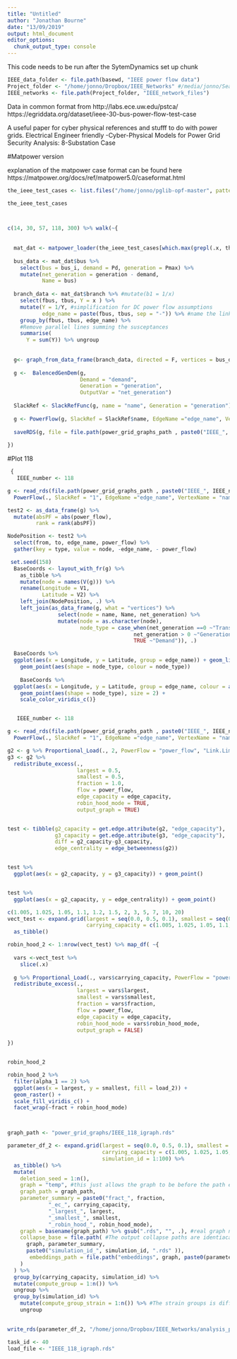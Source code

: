 ```yaml
---
title: "Untitled"
author: "Jonathan Bourne"
date: "13/09/2019"
output: html_document
editor_options: 
  chunk_output_type: console
---
```

This code needs to be run after the SytemDynamics set up chunk

```r
IEEE_data_folder <- file.path(basewd, "IEEE power flow data")
Project_folder <- "/home/jonno/Dropbox/IEEE_Networks" #/media/jonno/Seagate Expansion Drive/IEEE_Networks"
IEEE_networks <- file.path(Project_folder, "IEEE_network_files")

```


Data in common format from
http://labs.ece.uw.edu/pstca/
https://egriddata.org/dataset/ieee-30-bus-power-flow-test-case


A useful paper for cyber physical references and stufff to do with power grids. Electrical Engineer friendly
-Cyber-Physical Models for Power Grid Security Analysis: 8-Substation Case 

#Matpower version

explanation of the matpower case format can be found here
https://matpower.org/docs/ref/matpower5.0/caseformat.html

```r

the_ieee_test_cases <- list.files("/home/jonno/pglib-opf-master", pattern = "ieee.m", full.names = TRUE)

the_ieee_test_cases



c(14, 30, 57, 118, 300) %>% walk(~{
  
  
  mat_dat <- matpower_loader(the_ieee_test_cases[which.max(grepl(.x, the_ieee_test_cases))], output_graph = F)
  
  bus_data <- mat_dat$bus %>%
    select(bus = bus_i, demand = Pd, generation = Pmax) %>%
    mutate(net_generation = generation - demand,
           Name = bus)
  
  branch_data <- mat_dat$branch %>% #mutate(b1 = 1/x)
    select(fbus, tbus, Y = x ) %>%
    mutate(Y = 1/Y, #simplification for DC power flow assumptions
           edge_name = paste(fbus, tbus, sep = "-")) %>% #name the links
    group_by(fbus, tbus, edge_name) %>%
    #Remove parallel lines summing the susceptances
    summarise(
      Y = sum(Y)) %>% ungroup
  
  
  g<- graph_from_data_frame(branch_data, directed = F, vertices = bus_data)
  
  g <-  BalencedGenDem(g, 
                       Demand = "demand",
                       Generation = "generation",
                       OutputVar = "net_generation")
  
  SlackRef <- SlackRefFunc(g, name = "name", Generation = "generation")
  
  g <- PowerFlow(g, SlackRef = SlackRef$name, EdgeName ="edge_name", VertexName = "name", Net_generation = "net_generation", power_flow = "power_flow")
  
  saveRDS(g, file = file.path(power_grid_graphs_path , paste0("IEEE_", .x, "_igraph.rds")))
  
})

```



#Plot 118

```r

 {
   IEEE_number <- 118

g <- read_rds(file.path(power_grid_graphs_path , paste0("IEEE_", IEEE_number, "_igraph.rds"))) %>%
  PowerFlow(., SlackRef = "1", EdgeName ="edge_name", VertexName = "name", Net_generation = "net_generation", power_flow = "power_flow")

test2 <- as_data_frame(g) %>%
  mutate(absPF = abs(power_flow),
         rank = rank(absPF))

NodePosition <- test2 %>%
  select(from, to, edge_name, power_flow) %>%
  gather(key = type, value = node, -edge_name, - power_flow)

 set.seed(158)
  BaseCoords <- layout_with_fr(g) %>% 
    as_tibble %>% 
    mutate(node = names(V(g))) %>%
    rename(Longitude = V1,
           Latitude = V2) %>%
    left_join(NodePosition, .) %>%
    left_join(as_data_frame(g, what = "vertices") %>% 
                select(node = name, Name, net_generation) %>% 
                mutate(node = as.character(node),
                       node_type = case_when(net_generation ==0 ~"Transmission",
                                        net_generation > 0 ~"Generation",
                                        TRUE ~"Demand")), .)

  BaseCoords %>%
  ggplot(aes(x = Longitude, y = Latitude, group = edge_name)) + geom_line() +  
    geom_point(aes(shape = node_type, colour = node_type))
  
    BaseCoords %>%
  ggplot(aes(x = Longitude, y = Latitude, group = edge_name, colour = abs(power_flow))) + geom_line() +  
    geom_point(aes(shape = node_type), size = 2) +
    scale_color_viridis_c()}



```



```r

   IEEE_number <- 118

g <- read_rds(file.path(power_grid_graphs_path , paste0("IEEE_", IEEE_number, "_igraph.rds"))) %>%
  PowerFlow(., SlackRef = "1", EdgeName ="edge_name", VertexName = "name", Net_generation = "net_generation", power_flow = "power_flow")

g2 <- g %>% Proportional_Load(., 2, PowerFlow = "power_flow", "Link.Limit" = "edge_capacity") 
g3 <- g2 %>%
  redistribute_excess(., 
                      largest = 0.5, 
                      smallest = 0.5, 
                      fraction = 1.0, 
                      flow = power_flow, 
                      edge_capacity = edge_capacity,
                      robin_hood_mode = TRUE,
                      output_graph = TRUE)


test <- tibble(g2_capacity = get.edge.attribute(g2, "edge_capacity"), 
               g3_capacity = get.edge.attribute(g3, "edge_capacity"),
               diff = g2_capacity-g3_capacity,
               edge_centrality = edge_betweenness(g2))


test %>%
  ggplot(aes(x = g2_capacity, y = g3_capacity)) + geom_point()


test %>%
  ggplot(aes(x = g2_capacity, y = edge_centrality)) + geom_point()

c(1.005, 1.025, 1.05, 1.1, 1.2, 1.5, 2, 3, 5, 7, 10, 20)
vect_test <- expand.grid(largest = seq(0.0, 0.5, 0.1), smallest = seq(0.0, 0.5, 0.1), fraction = c(1, 0.5, 0.75, 0.25),
                         carrying_capacity = c(1.005, 1.025, 1.05, 1.1, 1.2, 1.5, 2, 3, 5, 7, 10, 20) , robin_hood_mode = c(TRUE, FALSE)) %>%
  as_tibble()

robin_hood_2 <- 1:nrow(vect_test) %>% map_df( ~{
  
  vars <-vect_test %>%
    slice(.x)
  
  g %>% Proportional_Load(., vars$carrying_capacity, PowerFlow = "power_flow", "Link.Limit" = "edge_capacity") %>%
  redistribute_excess(., 
                      largest = vars$largest, 
                      smallest = vars$smallest, 
                      fraction = vars$fraction, 
                      flow = power_flow, 
                      edge_capacity = edge_capacity,
                      robin_hood_mode = vars$robin_hood_mode,
                      output_graph = FALSE)
  
})


robin_hood_2

robin_hood_2 %>%
  filter(alpha_1 == 2) %>%
  ggplot(aes(x = largest, y = smallest, fill = load_2)) +
  geom_raster() +
  scale_fill_viridis_c() +
  facet_wrap(~fract + robin_hood_mode)



graph_path <- "power_grid_graphs/IEEE_118_igraph.rds"

parameter_df_2 <- expand.grid(largest = seq(0.0, 0.5, 0.1), smallest = seq(0.0, 0.5, 0.1), fraction = c(1, 0.5, 0.75, 0.25),
                              carrying_capacity = c(1.005, 1.025, 1.05, 1.1, 1.2, 1.5, 2, 3, 5, 7, 10, 20) , robin_hood_mode = c(TRUE, FALSE),
                              simulation_id = 1:100) %>%
  as_tibble() %>%
  mutate(
    deletion_seed = 1:n(),
    graph = "temp", #this just allows the graph to be before the path even though it is calculated after
    graph_path = graph_path,
    parameter_summary = paste0("fract_", fraction, 
             "_ec_", carrying_capacity, 
             "_largest_", largest, 
             "_smallest_", smallest, 
             "_robin_hood_", robin_hood_mode),
    graph = basename(graph_path) %>% gsub(".rds", "", .), #real graph name added in
    collapse_base = file.path( #The output collapse paths are identiacal apart from the root.
      graph, parameter_summary, 
      paste0("simulation_id_", simulation_id, ".rds" )),
       embeddings_path = file.path("embeddings", graph, paste0(parameter_summary, ".rds")
    )
  ) %>%
  group_by(carrying_capacity, simulation_id) %>%
  mutate(compute_group = 1:n()) %>%
  ungroup %>%
  group_by(simulation_id) %>%
    mutate(compute_group_strain = 1:n()) %>% #The strain groups is different to the attach groups as all 100 simulations have the same strain
    ungroup

  
write_rds(parameter_df_2, "/home/jonno/Dropbox/IEEE_Networks/analysis_parameter_files_concentrator/IEEE_118_igraph.rds")

task_id <- 40
load_file <- "IEEE_118_igraph.rds"
```

